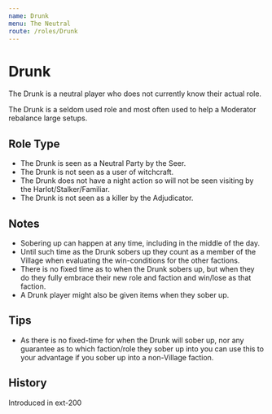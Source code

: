 ```yaml
---
name: Drunk
menu: The Neutral
route: /roles/Drunk
---
```



# Drunk

The Drunk is a neutral player who does not currently know their actual role.

The Drunk is a seldom used role and most often used to help a Moderator rebalance large setups.

## Role Type

- The Drunk is seen as a Neutral Party by the Seer.
- The Drunk is not seen as a user of witchcraft.
- The Drunk does not have a night action so will not be seen visiting by the Harlot/Stalker/Familiar.
- The Drunk is not seen as a killer by the Adjudicator.

## Notes

- Sobering up can happen at any time, including in the middle of the day.
- Until such time as the Drunk sobers up they count as a member of the Village when evaluating the win-conditions for the other factions.
- There is no fixed time as to when the Drunk sobers up, but when they do they fully embrace their new role and faction and win/lose as that faction.
- A Drunk player might also be given items when they sober up.

## Tips

- As there is no fixed-time for when the Drunk will sober up, nor any guarantee as to which faction/role they sober up into you can use this to your advantage if you sober up into a non-Village faction.

## History

<Timeline lineColor="white">
  <Event interval="2018-01-01">Introduced in ext-200</Event>
</Timeline>

